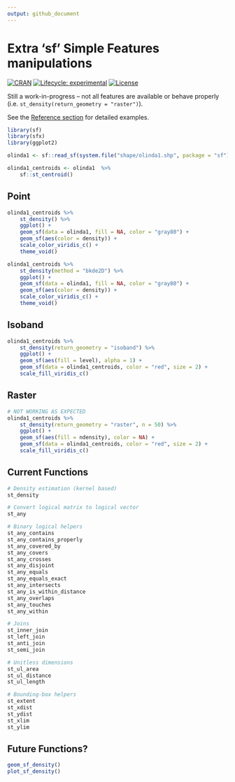 ```yaml
---
output: github_document
---
```


# Extra 'sf' Simple Features manipulations

[![CRAN](http://www.r-pkg.org/badges/version/sfx)](https://cran.r-project.org/package=sfx)
[![Lifecycle: experimental](https://img.shields.io/badge/lifecycle-experimental-red.svg)](https://www.tidyverse.org/lifecycle/#experimental)
[![License](http://img.shields.io/badge/license-GPL%20%28%3E=%202%29-brightgreen.svg?style=flat)](http://www.gnu.org/licenses/gpl-2.0.html)

Still a work-in-progress -- not all features are available or behave properly (i.e. `st_density(return_geometry = "raster")`).

See the [Reference section][ref_sec] for detailed examples.

[ref_sec]: http://seasmith.github.io/packages/sfx/reference/index.html

```r
library(sf)
library(sfx)
library(ggplot2)

olinda1 <- sf::read_sf(system.file("shape/olinda1.shp", package = "sf"))

olinda1_centroids <- olinda1  %>%
    sf::st_centroid()
```

## Point
```r
olinda1_centroids %>%
    st_density() %>%
    ggplot() +
    geom_sf(data = olinda1, fill = NA, color = "gray80") +
    geom_sf(aes(color = density)) +
    scale_color_viridis_c() +
    theme_void()

olinda1_centroids %>%
    st_density(method = "bkde2D") %>%
    ggplot() +
    geom_sf(data = olinda1, fill = NA, color = "gray80") +
    geom_sf(aes(color = density)) +
    scale_color_viridis_c() +
    theme_void()
```

## Isoband
```r
olinda1_centroids %>%
    st_density(return_geometry = "isoband") %>%
    ggplot() +
    geom_sf(aes(fill = level), alpha = 1) +
    geom_sf(data = olinda1_centroids, color = "red", size = 2) +
    scale_fill_viridis_c()
```

## Raster
```r
# NOT WORKING AS EXPECTED
olinda1_centroids %>%
    st_density(return_geometry = "raster", n = 50) %>%
    ggplot() +
    geom_sf(aes(fill = ndensity), color = NA) +
    geom_sf(data = olinda1_centroids, color = "red", size = 2) +
    scale_fill_viridis_c()
```

## Current Functions

```r
# Density estimation (kernel based)
st_density

# Convert logical matrix to logical vector
st_any

# Binary logical helpers
st_any_contains
st_any_contains_properly
st_any_covered_by
st_any_covers
st_any_crosses
st_any_disjoint
st_any_equals
st_any_equals_exact
st_any_intersects
st_any_is_within_distance
st_any_overlaps
st_any_touches
st_any_within

# Joins
st_inner_join
st_left_join
st_anti_join
st_semi_join

# Unitless dimensions
st_ul_area
st_ul_distance
st_ul_length

# Bounding-box helpers
st_extent
st_xdist
st_ydist
st_xlim
st_ylim
```

## Future Functions?

```r
geom_sf_density()
plot_sf_density()
```